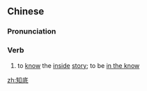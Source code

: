 ==Chinese==
{{zh-forms}}

===Pronunciation===
{{zh-pron
|m=zhīdǐ
|c=zi1 dai2
|mn=qz,xm:ti-tóe/qz,xm,zz:ti-té
|cat=noun
}}

===Verb===
{{zh-verb}}

# to [[know]] the [[inside]] [[story]]; to be [[in the know]]

[[zh:知底]]
